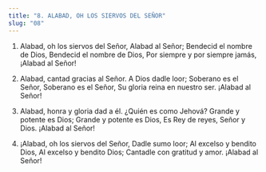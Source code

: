 ```yaml
---
title: "8. ALABAD, OH LOS SIERVOS DEL SEÑOR"
slug: "08"
---
```


1. Alabad, oh los siervos del Señor, Alabad al Señor;
Bendecid el nombre de Dios, Bendecid el nombre de Dios,
Por siempre y por siempre jamás,
¡Alabad al Señor!

2.	Alabad, cantad gracias al Señor. A Dios dadle loor;
Soberano es el Señor, Soberano es el Señor,
Su gloria reina en nuestro ser.
¡Alabad al Señor!
3.	Alabad, honra y gloria dad a él.
¿Quién es como Jehová? Grande y potente es Dios; Grande y potente es Dios,
Es Rey de reyes, Señor y Dios.
¡Alabad al Señor!

4. ¡Alabad, oh los siervos del Señor, Dadle sumo loor;
Al excelso y bendito Dios, Al excelso y bendito Dios;
Cantadle con gratitud y amor.
¡Alabad al Señor!

